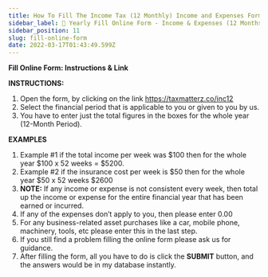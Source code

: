 ```yaml
---
title: How To Fill The Income Tax (12 Monthly) Income and Expenses Form
sidebar_label: 📂 Yearly Fill Online Form - Income & Expenses (12 Months)
sidebar_position: 11
slug: fill-online-form
date: 2022-03-17T01:43:49.599Z
---
```


**Fill Online Form: Instructions & Link**

**INSTRUCTIONS:**

1. Open the form, by clicking on the link [](https://taxmatterz.co/inc12)<https://taxmatterz.co/inc12>
2. Select the financial period that is applicable to you or given to you by us.
3. You have to enter just the total figures in the boxes for the whole year (12-Month Period).

**EXAMPLES**

1. Example #1 if the total income per week was $100 then for the whole year $100 x 52 weeks = $5200.
2. Example #2 if the insurance cost per week is $50 then for the whole year $50 x 52 weeks $2600
3. **NOTE:** If any income or expense is not consistent every week, then total up the income or expense for the entire financial year that has been earned or incurred. 
4. If any of the expenses don’t apply to you, then please enter 0.00
5. For any business-related asset purchases like a car, mobile phone, machinery, tools, etc please enter this in the last step.
6. If you still find a problem filling the online form please ask us for guidance.
7. After filling the form, all you have to do is click the **SUBMIT** button, and the answers would be in my database instantly.

<Disclaimer />